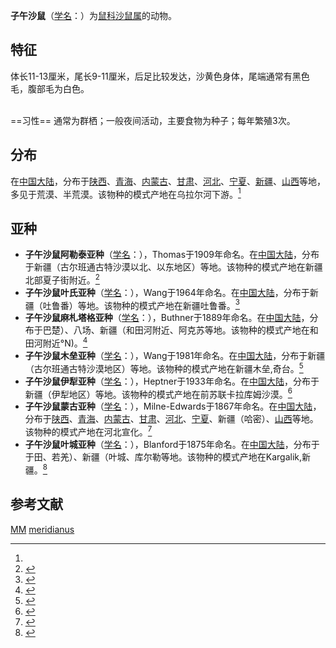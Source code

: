 {{Speciesbox
| name = 子午沙鼠
| image = Midday.jpg
| status = LR/lc | status_system = IUCN2.3
| genus = Meriones
| species = meridianus
| authority = (Pallas, 1773)<ref name='id904'>{{cite web| url =http://www.bioinfo.cn/db05/BjdwSpecies.php?action=view&id=904| title =子午沙鼠| work =《中国动物物种编目数据库》| publisher =中国科学院微生物研究所| author =中国科学院动物研究所| accessdate =2009-03-27| deadurl =yes| archiveurl =https://web.archive.org/web/20160305030325/http://www.bioinfo.cn/db05/BjdwSpecies.php?action=view&id=904| archivedate =2016-03-05}}</ref>
}}

'''子午沙鼠'''（[[学名|学名]]：{{lang|la|''Meriones meridianus''}}）为[[鼠科|鼠科]][[沙鼠属|沙鼠属]]的动物。

==特征==
体长11-13厘米，尾长9-11厘米，后足比较发达，沙黄色身体，尾端通常有黑色毛，腹部毛为白色。

<br />
==习性==
通常为群栖；一般夜间活动，主要食物为种子；每年繁殖3次。

==分布==
在[[中国大陆|中国大陆]]，分布于[[陕西|陕西]]、[[青海|青海]]、[[内蒙古|内蒙古]]、[[甘肃|甘肃]]、[[河北|河北]]、[[宁夏|宁夏]]、[[新疆|新疆]]、[[山西|山西]]等地，多见于荒漠、半荒漠。该物种的模式产地在乌拉尔河下游。<ref name='id904'/>

==亚种==
*'''子午沙鼠阿勒泰亚种'''（[[学名|学名]]：{{lang|la|''Meriones meridianus buechneri''}}），Thomas于1909年命名。在[[中国大陆|中国大陆]]，分布于新疆（古尔班通古特沙漠以北、以东地区）等地。该物种的模式产地在新疆北部夏子街附近。<ref name='id905'>{{cite web| url =http://www.bioinfo.cn/db05/BjdwSpecies.php?action=view&id=905| title =子午沙鼠阿勒泰亚种| work =《中国动物物种编目数据库》| publisher =中国科学院微生物研究所| author =中国科学院动物研究所| accessdate =2009-03-27| deadurl =yes| archiveurl =https://web.archive.org/web/20160305041228/http://www.bioinfo.cn/db05/BjdwSpecies.php?action=view&id=905| archivedate =2016-03-05}}</ref>
*'''子午沙鼠叶氏亚种'''（[[学名|学名]]：{{lang|la|''Meriones meridianus jei''}}），Wang于1964年命名。在[[中国大陆|中国大陆]]，分布于新疆（吐鲁番）等地。该物种的模式产地在新疆吐鲁番。<ref name='id906'>{{cite web| url =http://www.bioinfo.cn/db05/BjdwSpecies.php?action=view&id=906| title =子午沙鼠叶氏亚种| work =《中国动物物种编目数据库》| publisher =中国科学院微生物研究所| author =中国科学院动物研究所| accessdate =2009-03-27| deadurl =yes| archiveurl =https://web.archive.org/web/20160305011756/http://www.bioinfo.cn/db05/BjdwSpecies.php?action=view&id=906| archivedate =2016-03-05}}</ref>
*'''子午沙鼠麻札塔格亚种'''（[[学名|学名]]：{{lang|la|''Meriones meridianus lepturus''}}），Buthner于1889年命名。在[[中国大陆|中国大陆]]，分布于巴楚）、八场、新疆（和田河附近、阿克苏等地。该物种的模式产地在和田河附近°N)。<ref name='id907'>{{cite web| url =http://www.bioinfo.cn/db05/BjdwSpecies.php?action=view&id=907| title =子午沙鼠麻札塔格亚种| work =《中国动物物种编目数据库》| publisher =中国科学院微生物研究所| author =中国科学院动物研究所| accessdate =2009-03-27| deadurl =yes| archiveurl =https://web.archive.org/web/20160305071709/http://www.bioinfo.cn/db05/BjdwSpecies.php?action=view&id=907| archivedate =2016-03-05}}</ref>
*'''子午沙鼠木垒亚种'''（[[学名|学名]]：{{lang|la|''Meriones meridianus muleiensis''}}），Wang于1981年命名。在[[中国大陆|中国大陆]]，分布于新疆（古尔班通古特沙漠地区）等地。该物种的模式产地在新疆木垒,奇台。<ref name='id908'>{{cite web| url =http://www.bioinfo.cn/db05/BjdwSpecies.php?action=view&id=908| title =子午沙鼠木垒亚种| work =《中国动物物种编目数据库》| publisher =中国科学院微生物研究所| author =中国科学院动物研究所| accessdate =2009-03-27| deadurl =yes| archiveurl =https://web.archive.org/web/20160305105533/http://www.bioinfo.cn/db05/BjdwSpecies.php?action=view&id=908| archivedate =2016-03-05}}</ref>
*'''子午沙鼠伊犁亚种'''（[[学名|学名]]：{{lang|la|''Meriones meridianus penicilliger''}}），Heptner于1933年命名。在[[中国大陆|中国大陆]]，分布于新疆（伊犁地区）等地。该物种的模式产地在前苏联卡拉库姆沙漠。<ref name='id909'>{{cite web| url =http://www.bioinfo.cn/db05/BjdwSpecies.php?action=view&id=909| title =子午沙鼠伊犁亚种| work =《中国动物物种编目数据库》| publisher =中国科学院微生物研究所| author =中国科学院动物研究所| accessdate =2009-03-27| deadurl =yes| archiveurl =https://web.archive.org/web/20160305003859/http://www.bioinfo.cn/db05/BjdwSpecies.php?action=view&id=909| archivedate =2016-03-05}}</ref>
*'''子午沙鼠蒙古亚种'''（[[学名|学名]]：{{lang|la|''Meriones meridianus psammophilus''}}），Milne-Edwards于1867年命名。在[[中国大陆|中国大陆]]，分布于[[陕西|陕西]]、[[青海|青海]]、[[内蒙古|内蒙古]]、[[甘肃|甘肃]]、[[河北|河北]]、[[宁夏|宁夏]]、新疆（哈密）、[[山西|山西]]等地。该物种的模式产地在河北宣化。<ref name='id910'>{{cite web| url =http://www.bioinfo.cn/db05/BjdwSpecies.php?action=view&id=910| title =子午沙鼠蒙古亚种| work =《中国动物物种编目数据库》| publisher =中国科学院微生物研究所| author =中国科学院动物研究所| accessdate =2009-03-27| deadurl =yes| archiveurl =https://web.archive.org/web/20160305064512/http://www.bioinfo.cn/db05/BjdwSpecies.php?action=view&id=910| archivedate =2016-03-05}}</ref>
*'''子午沙鼠叶城亚种'''（[[学名|学名]]：{{lang|la|''Meriones meridianus cryptorhinus''}}），Blanford于1875年命名。在[[中国大陆|中国大陆]]，分布于于田、若羌）、新疆（叶城、库尔勒等地。该物种的模式产地在Kargalik,新疆。<ref name='id911'>{{cite web| url =http://www.bioinfo.cn/db05/BjdwSpecies.php?action=view&id=911| title =子午沙鼠叶城亚种| work =《中国动物物种编目数据库》| publisher =中国科学院微生物研究所| author =中国科学院动物研究所| accessdate =2009-03-27| deadurl =yes| archiveurl =https://web.archive.org/web/20160305020552/http://www.bioinfo.cn/db05/BjdwSpecies.php?action=view&id=911| archivedate =2016-03-05}}</ref>

== 参考文献 ==
{{reflist}}
{{Taxonbar|from=Q1761490}}

[[Category:IUCN红色名录无危物种|MM]]
[[Category:沙鼠属|meridianus]]